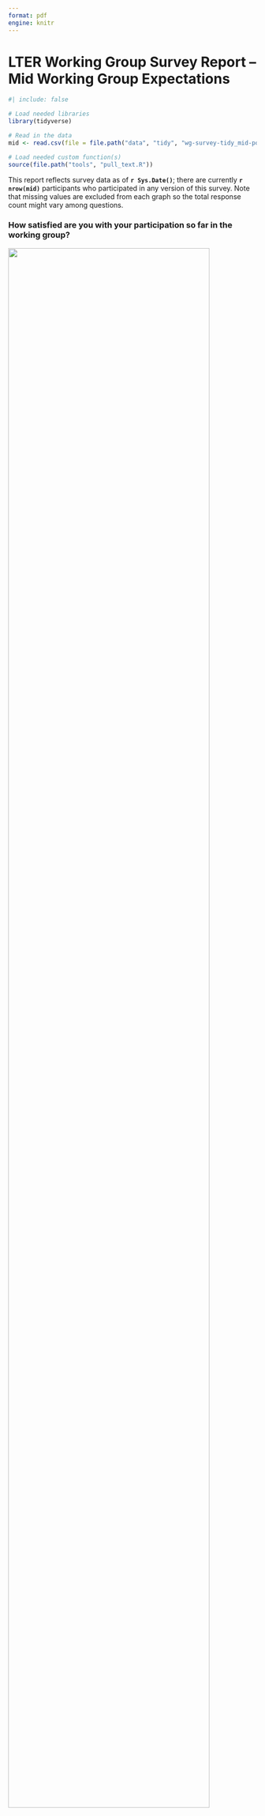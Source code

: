 ```yaml
---
format: pdf
engine: knitr
---
```


# LTER Working Group Survey Report -- Mid Working Group Expectations

```r
#| include: false

# Load needed libraries
library(tidyverse)

# Read in the data
mid <- read.csv(file = file.path("data", "tidy", "wg-survey-tidy_mid-point.csv"))

# Load needed custom function(s)
source(file.path("tools", "pull_text.R"))
```

This report reflects survey data as of **`r Sys.Date()`**; there are currently **`r nrow(mid)`** participants who participated in any version of this survey. Note that missing values are excluded from each graph so the total response count might vary among questions.

### How satisfied are you with your participation so far in the working group?

![](graphs/LTER_survey-02_full-wg-mid-project_satisfaction.png){width="90%" fig-align="center"}

\newpage

### Do you have suggestions for things that could increase your satisfaction with participation in the working group? If so, please share them here.

```r
#| echo: false
# Extract free text responses
pull_text(df = mid, text = "satisfaction_suggestion_text")
```

\newpage

### As part of the survey you completed during your first meeting, you described your expectations regarding the working group’s research products or other outcomes. To what degree have your expectations changed or evolved since that first meeting?

![](graphs/LTER_survey-02_full-wg-mid-project_expectations-evolve.png){width="90%" fig-align="center"}

\newpage

### Please describe briefly how your expectations for the working group have changed or evolved.

```r
#| echo: false
pull_text(df = mid, text = "expectations_evolve_text")
```

\newpage

### At this point in your project, to what degree have you experienced the following benefits through your participation in the working group?

Responses of "Great Benefit"

![](graphs/LTER_survey-02_full-wg-mid-project_benefits.png){width="90%" fig-align="center"}

> Un-Abbreviated Axis Explanation

| | |
|:---|:---|
| The opportunity to have others' ideas enhance my work | Building/expanding a professional network |
| The chance to participate in group problem solving | The opportunity to gain deeper understanding of other disciplines |
| Authorship on academic publications or reports | Acquiring new areas of expertise |
| The chance to solve complex problems more quickly | Acquiring new technical or analytic skills |
| Receiving mentorship from more senior colleagues | Access to datasets |
| Opportunities to participate in public communication about the project | Leadership opportunities |
| Providing mentorship to more junior colleagues | Authorship on derived datasets or analytic software |
| Understanding people, cultures and forms of knowledge that are new to me | Better understanding the importance and techniques for safeguarding sensitive data and knowledge systems |
| Opportunities to co-create science with end users and decision makers | |












































